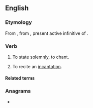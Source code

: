 ==English==

===Etymology===
{{PIE root|en|keh₂n}}
From {{der|en|fr|incanter}}, from {{der|en|la|incantāre}}, present active infinitive of {{m|la|incantō}}.

===Verb===
{{en-verb}}

# {{lb|en|rare}} To state solemnly, to chant.
# To recite an [[incantation]].

====Related terms====
{{rootsee|en|keh₂n}}

===Anagrams===
* {{anagrams|en|a=acinnt|Cantin|cannit|tannic|tin can}}